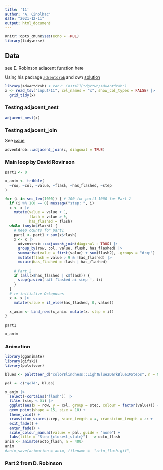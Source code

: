 ```yaml
---
title: '11'
author: "A. Ginolhac"
date: "2021-12-11"
output: html_document
---
```


```r
knitr::opts_chunk$set(echo = TRUE)
library(tidyverse)
```

## Data


see D. Robinson adjacent function [here](https://twitter.com/drob/status/1469037082777726986?s=20)

Using his package [`adventdrob`](https://github.com/dgrtwo/adventdrob) and own [solution](https://twitter.com/drob/status/1469766453771522056?s=20)

```r
library(adventdrob) # renv::install("dgrtwo/adventdrob")
x <- read_tsv("input/11", col_names = "x", show_col_types = FALSE) |> 
  grid_tidy(x)
```
### Testing adjacent_nest

```r
adjacent_nest(x) 
```


### Testing adjacent_join

See [issue](https://github.com/dgrtwo/adventdrob/issues/1)

```r
adventdrob:::adjacent_join(x, diagonal = TRUE) 
```

### Main loop by David Rovinson


```r

part1 <- 0

x_anim <- tribble(
  ~row, ~col, ~value, ~flash, ~has_flashed, ~step
)

for (i in seq_len(1000)) { # 100 for part1 1000 for Part 2
  if (i %% 100 == 0) message("step: ", i)
  x <- x |> 
    mutate(value = value + 1,
           flash = value > 9,
           has_flashed = flash)
  while (any(x$flash)) {
    # Keep counts for part1
    part1 <- part1 + sum(x$flash)
    x <- x |> 
      adventdrob:::adjacent_join(diagonal = TRUE) |> 
      group_by(row, col, value, flash, has_flashed) |> 
      summarise(value = first(value) + sum(flash2), .groups = "drop") |> 
      mutate(flash = value > 9 & !has_flashed) |> 
      mutate(has_flashed = flash | has_flashed)
    
    # Part 2
    if (all(x$has_flashed | x$flash)) {
      stop(paste0("All flashed at step ", i))
    }
  }
  # re-initialize Octopuses
  x <- x |> 
    mutate(value = if_else(has_flashed, 0, value))
  
  x_anim <- bind_rows(x_anim, mutate(x, step = i))
}
  
part1

x_anim
```

### Animation

```r
library(gganimate)
library(gifski)
library(paletteer)

blues <- paletteer_d("colorBlindness::LightBlue2DarkBlue10Steps", n = 9)

pal <- c("gold", blues)

x_anim |> 
  select(-contains("flash")) |>
  filter(step < 51) |> 
  ggplot(aes(x = row, y = col, group = step, colour = factor(value))) +
  geom_point(shape = 15, size = 18) +
  theme_void() +
  transition_states(step, state_length = 4, transition_length = 2) +
  exit_fade() +
  enter_fade() +
  scale_colour_manual(values = pal, guide = "none") +
  labs(title = "Step {closest_state}")  -> octo_flash
anim <- animate(octo_flash, n = 400)
anim
#anim_save(animation = anim, filename =  "octo_flash.gif")
```

### Part 2 from D. Robinson

```r
```

